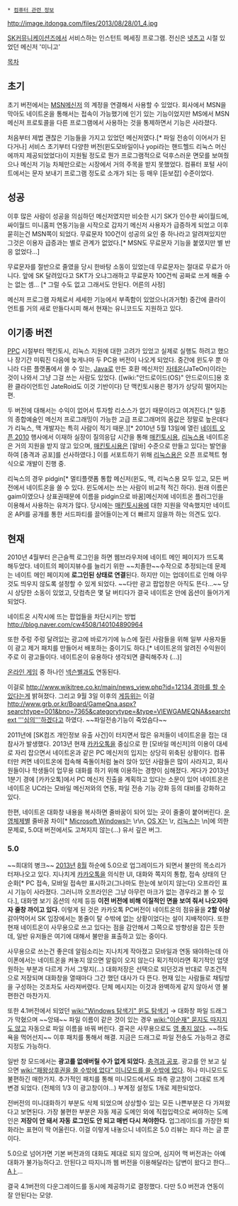  * [[컴퓨터 관련 정보]]

http://image.itdonga.com/files/2013/08/28/01_4.jpg

[[SK커뮤니케이션즈]]에서 서비스하는 인스턴트 메세징 프로그램.
전신은 [[넷츠고]] 시절 있었던 메신저 '미니고' 

[[목차]]

== 초기 ==
초기 버전에서는 [[MSN메신저]] 의 계정을 연결해서 사용할 수 있었다. 회사에서 MSN을 막아도 네이트온을 통해서는 접속이 가능했기에 인기 있는 기능이었지만 MS에서 MSN메신저 프로토콜을 다른 프로그램에서 사용하는 것을 통제하면서 기능은 사라졌다.

처음부터 제법 괜찮은 기능들을 가지고 있었던 메신저였다.[* 파일 전송이 이어서가 된다거나] 서비스 초기부터 다양한 버전(윈도모바일이나 yopi라는 핸드헬드 리눅스 머신에까지 제공되었었다)이 지원될 정도로 뭔가 프로그램적으로 덕후스러운 면모를 보여줬으나 메신저 기능 차체만으로는 시장에서 거의 주목을 받지 못했었다. 컴퓨터 포털 사이트에서는 문자 보내기 프로그램 정도로 소개가 되는 등 매우 [듣보잡] 수준이었다.

== 성공 ==
이후 많은 사람이 성공을 의심하던 메신저였지만 비슷한 시기 SK가 인수한 싸이월드에, 싸이월드 미니홈피 연동기능을 시작으로 갑자기 메신저 사용자가 급증하게 되었고 이후 묻히는건 MSN쪽이 되었다. 무료문자 100건이 성공의 요인 중 하나라고 알려져있지만 그것은 이용자 급증과는 별로 관계가 없었다.[* MSN도 무료문자 기능을 붙였지만 별 반응 없었다...] 

무료문자를 절반으로 줄였을 당시 한바탕 소동이 있었는데 무료문자는 절대로 무료가 아니다. 앞에 SK 달려있다고 SKT가 오냐그래하고 무료문자 100건씩 공짜로 쓰게 해줄 수는 없는 셈... [* 그럴 수도 없고 그래서도 안된다. 어른의 사정] 

메신저 프로그램 자체로서 세세한 기능에서 부족함이 있었으나(과거형) 중간에 클라이언트를 거의 새로 만들다시피 해서 현재는 유니코드도 지원하고 있다. 

== 이기종 버전 == 
[[PPC]] 시절부터 맥킨토시, 리눅스 지원에 대한 고려가 있었고 실제로 실행도 하려고 했으나 장기간 미뤄진 다음에 늦게나마 두 PC용 버전이 나오게 되었다. 중간에 윈도우 뿐 아니라 다른 플랫폼에서 쓸 수 있는, [[Java]]로 만든 호환 메신저인 [[자테온]](JaTeOn)이라는 것이 나와서 그냥 그걸 쓰는 사람도 있었다. ([wiki:"안드로이드(OS)" 안드로이드]용 호환 클라이언트인 JateRoid도 이것 기반이다) 단 맥킨토시용은 평가가 상당히 떨어지는 편.

두 버전에 대해서는 수익이 없어서 투자할 리소스가 없기 때문이라고 여겨진다.[* 일종의 종합예술인 메신저 프로그래밍이 가능한 고급 프로그래머의 몸값은 정말로 높은데다가 리눅스, 맥 개발자는 특히 사람이 적기 때문.][* 2010년 5월 13일에 열린 [http://www.nateopen.com/ 네이트 오픈 2010] 행사에서 이재하 실장이 질의응답 시간을 통해 [[매킨토시]]용, [[리눅스]]용 네이트온은 거의 지원을 받지 않고 있으며, [[매킨토시]]용은 [알바] 수준으로 만들고 있다는 발언을 하여 [충격과 공포]를 선사하였다.] 이를 서포트하기 위해 [[리눅스]]용은 오픈 프로젝트 형식으로 개발이 진행 중. 

리눅스의 경우 pidgin[* 멀티플랫폼 통합 메신저(윈도, 맥, 리눅스용 모두 있고, 모든 버전에서 네이트온을 쓸 수 있다. 윈도에서는 쓰는 사람이 비교적 적긴 하다). 원래 이름은 gaim이였으나 상표권때문에 이름을 pidgin으로 바꿈]메신저에 네이트온 플러그인을 이용해서 사용하는 유저가 많다. 당시에는 [[매킨토시]]용에 대한 지원을 약속했지만 네이트온 API를 공개를 통한 서드파티를 끌어들이는게 더 빠르지 않을까 하는 의견도 있다.

== 현재 == 
2010년 4월부터 은근슬쩍 로그인을 하면 웹브라우저에 네이트 메인 페이지가 뜨도록 해두었다. 네이트의 페이지뷰수를 늘리기 위한 ~~치졸한~~수작으로 추정되는데 문제는 네이트 메인 페이지에 '''로그인된 상태로 연결'''된다. 하지만 이는 업데이트로 인해 아무 것도 띄우지 않도록 설정할 수 있게 되었다. ~~다만 광고 팝업창은 아직도 뜬다...~~ 당시 상당한 소동이 있었고, 닷컴측은 몇 달 버티다가 결국 네이트온 안에 옵션이 들어가게 되었다. 

네이트온 시작시에 뜨는 팝업들을 차단시키는 방법 http://blog.naver.com/cw4508/140104890964

또한 주렁 주렁 달려있는 광고에 바로가기에 뉴스에 질린 사람들을 위해 일부 사용자들이 광고 제거 패치를 만들어서 배포하는 중이기도 하다.[* 네이트온의 알려진 수익원이 주로 이 광고들이다. 네이트온이 유용하다 생각되면 클릭해주자 (...)]


[[온라인 게임]] 중 하나인 [[넥슨별]]과도 연동된다.

이걸로 [[http://www.wikitree.co.kr/main/news_view.php?id=12134 경마를 할 수 있다]]는게 밝혀졌다. 그리고 9월 3일 이후의 [[게등위]]는 이걸 [[http://www.grb.or.kr/Board/GameQna.aspx?searchtype=001&bno=7365&categorytype=&type=VIEWGAMEQNA&searchtext '''심의''']]하겠다고 하였다. ~~파일전송기능이 죽었슴다~~

2011년에 [SK컴즈 개인정보 유출 사건]이 터지면서 많은 유저들이 네이트온을 접는 대참사가 발생했다. 2013년 현재 [[카카오톡]]을 중심으로 한 [모바일 메신저]의 이용이 대세로 자리 잡으면서 네이트온과 같은 PC 메신저의 입지는 상당히 위축된 상황이다. 컴퓨터만 켜면 네이트온에 접속해 죽돌이처럼 눌러 앉아 있던 사람들은 많이 사라지고, 회사원들이나 학생들이 업무용 대화를 하기 위해 이용하는 경향이 심해졌다. 게다가 2013년 1분기 경에 [카카오톡]에서 PC 메신저 진출을 계획하고 있다는 소문이 있어 네이트온은 네이트온 UC라는 모바일 메신저와의 연동, 파일 전송 기능 강화 등의 대비를 강화하고 있다.

한편, 네이트온 대화창 내용을 복사하면 줄바꿈이 되어 있는 곳이 줄줄이 붙어버린다. [[운영체제]]별 줄바꿈 차이[* [[Microsoft Windows]]는 \r\n, [[OS X]]는 \r, [[리눅스]]는 \n]에 의한 문제로, 5.0대 버전에서도 고쳐지지 않는(...) 유서 깊은 버그.

=== 5.0 ===
~~희대의 병크~~
[[2013년]] [[8월]] 하순에 5.0으로 업그레이드가 되면서 불만의 목소리가 터져나오고 있다. 지나치게 [[카카오톡]]을 의식한 UI, 대화와 쪽지의 통합, 접속 상태의 단순화[* PC 접속, 모바일 접속만 표시하고(그나마도 한눈에 보이지 않는다) 오프라인 표시 기능이 사라졌다. 그러니까 오프라인은 그냥 아무런 마크가 없는 경우라고 볼 수 있다.], 대화명 보기 옵션의 삭제 등등 '''이전 버전에 비해 이질적인 면을 보여 줘서 나오자마자 줄창 까이고 있다.'''
이렇게 된 것은 카카오톡 PC버전이 네이트온의 점유율을 '''2할 이상''' 갉아먹어서 SK 입장에서는 똥줄이 탈 수밖에 없는 상황이었다는 설이 지배적이다. 또한 현재 네이트온이 사무용으로 쓰고 있다는 점을 감안해서 그쪽으로 방향성을 잡은 듯한데, 일반 유저들은 여기에 대해서 불만을 표출하고 있는 중이다.

사무용으로 쓰는건 좋은데 알림소리는 지나치게 작아졌고 모바일과 연동 돼야하는데 아이폰에서는 네이트온을 켜놓지 않으면 알림이 오지 않는다 획기적이라면 획기적인 업뎃 원하는 부분과 다르게 가서 그렇지(...)
대화저장은 선택으로 되던것과 반대로 무조건적으로 저장되며 대화창을 열때마다 그간 했던 대사가 다 뜬다. 현재 있는 사람들로 채팅방을 구성하는 것조차도 사라져버렸다. 단체 메시지는 이것과 완벽하게 같지 않아서 영 불편한건 마찬가지.

또한 4.1버전에서 되었던 [[wiki:"Windows 탐색기" 윈도 탐색기]] → 대화창 파일 드래그가 막혔으며 ~~앙돼~~ 파일 이름이 같은 것이 있는 경우 [[wiki:"이순재" 묻지도 따지지도 않고]] 자동으로 파일 이름을 바꿔 버린다. 결국은 사무용으로도 [[영 좋지 않다]]. ~~하도 욕을 먹어선지~~ 이후 패치를 통해서 해결. 지금은 드래그로 파일 전송도 가능하고 경로 지정도 가능하다.

일반 창 모드에서는 '''광고를 없애버릴 수가 없게 되었다.''' [[충격과 공포]]. 광고를 안 보고 싶으면 [[wiki:"패왕상후권을 쓸 수밖에 없다" 미니모드를 쓸 수밖에 없다]]. 허나 미니모드도 불편하긴 매한가지. 추가적인 패치를 통해 미니모드에서도 좌측 광고창이 그대로 뜨게 변경 되었다. (전체의 1/3 이 광고창이야...) 부계정 설정도 1개로 제한되었다. 

전버전의 미니대화하기 부분도 삭제 되었으며 상상할수 있는 모든 나쁜부분은 다 가져왔다고 보면된다. 가장 불편한 부분은 자동 제공 도메인 외에 직접입력으로 써야하는 도메인은 '''저장이 안 돼서 자동 로그인도 안 되고 매번 다시 쳐야한다.''' 업그레이드를 가장한 퇴화라는 표현이 딱 어울린다. 이걸 이렇게 내놓으니 네이트온 5.0 리뷰는 죄다 까는 글 뿐이다.

5.0으로 넘어가면 기본 버전과의 대화도 제대로 되지 않으며, 심지어 맥 버전과는 아예 대화가 불가능하다고. 안된다고 따지니까 웹 버전을 이용해달라는 답변이 왔다고 한다... [[Aㅏ]]...

결국 4.1버전의 다운그레이드를 동시에 제공하기로 결정했다. 다만 5.0 버전과 연동이 잘 안된다는 모양.
